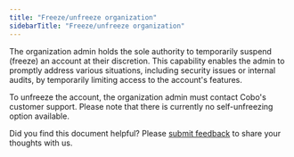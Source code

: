 ```yaml
---
title: "Freeze/unfreeze organization"
sidebarTitle: "Freeze/unfreeze organization"
---
```


The organization admin holds the sole authority to temporarily suspend (freeze) an account at their discretion. This capability enables the admin to promptly address various situations, including security issues or internal audits, by temporarily limiting access to the account's features.

To unfreeze the account, the organization admin must contact Cobo's customer support. Please note that there is currently no self-unfreezing option available.

<Tip>Did you find this document helpful? Please [submit feedback](https://forms.zohopublic.com/cobo/form/DocumentFeedbackForm/formperma/QvLOhxJv1_JMsJ-1dleZ8Itb_7rzN-LtgvsDdxosoVI?referrername=manuals) to share your thoughts with us.</Tip>